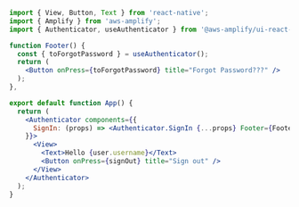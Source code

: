 ```jsx
import { View, Button, Text } from 'react-native';
import { Amplify } from 'aws-amplify';
import { Authenticator, useAuthenticator } from '@aws-amplify/ui-react-native';

function Footer() {
  const { toForgotPassword } = useAuthenticator();
  return (
    <Button onPress={toForgotPassword} title="Forgot Password???" />
  );
},

export default function App() {
  return (
    <Authenticator components={{
      SignIn: (props) => <Authenticator.SignIn {...props} Footer={Footer} />
    }}>
      <View>
        <Text>Hello {user.username}</Text>
        <Button onPress={signOut} title="Sign out" />
      </View>
    </Authenticator>
  );
}
```
